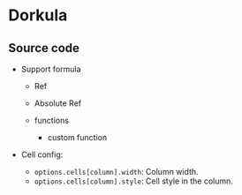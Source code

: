 

# Dorkula

<App />

## Source code

<GitHubViewer url="https://github.com/walkframe/docs.walkframe.com/blob/main/pages/react-ipynb-renderer/Examples/Dorkula_.tsx" />

- Support formula

  - Ref
  - Absolute Ref
  - functions

    - custom function

- Cell config:

  - ``options.cells[column].width``: Column width.
  - ``options.cells[column].style``: Cell style in the column.

